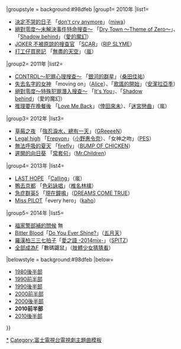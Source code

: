 {{Navbox
|bodyclass=hlist

|name=富士火九劇主題曲2010年代前半部
|titlestyle = background:#87ceeb
|title= 富士[[富士電視台週二晚間九點連續劇|火九]]主題曲{{#if:{{{1|}}}|（{{{1|}}}）|}}
|groupstyle = background:#98dfeb
|group1= 2010年
|list1= 
*[[決定不哭的日子]] 「[[don't cry anymore]]」（[[miwa]]）
*[[絕對零度 (電視劇)|絕對零度～未解決事件特命搜查～]] 「[[Dry Town 〜Theme of Zero〜/Shadow behind|Dry Town 〜Theme of Zero〜]]」、「[[Dry Town 〜Theme of Zero〜/Shadow behind|Shadow behind]]」（[[愛的魔幻]]）
*[[JOKER 不被原諒的搜查官]] 「[[GOOD TIMES (RIP SLYME)|SCAR]]」（[[RIP SLYME]]）
*[[打工仔買房記]] 「[[無盡的天空]]」（[[嵐]]）
|group2= 2011年
|list2= 
*[[CONTROL～犯罪心理搜查～]] 「[[MUSICMAN|銀河的群星]]」（[[桑田佳祐]]）
*[[失去名字的女神]] 「moving on」（[[Alice (日本歌手)|Alice]]）、「[[歌謠的開始/I Have a Dream|歌謠的開始]]」（[[安潔拉亞季]]）
*[[絕對零度 (電視劇)|絕對零度～特殊犯罪潛入搜查～]] 「[[It's You (愛的魔幻)|It's You]]」、「[[Dry Town 〜Theme of Zero〜/Shadow behind|Shadow behind]]」（愛的魔幻）
*[[推理要在晚餐後]] 「[[Love Me Back]]」（[[倖田來未]]）、「[[迷宮戀曲]]」（嵐） 
|group3= 2012年
|list3= 
*[[草莓之夜 (電視劇)|草莓之夜]] 「[[強忍淚水，總有一天]]」（[[GReeeeN]]）
*[[Legal high]] 「[[Erepyon (小野惠令奈單曲)|Erepyon]]」（[[小野惠令奈]]）、「女神之吻」（[[PES]]）
*[[無法呼吸的夏天]] 「[[firefly (單曲)|firefly]]」（[[BUMP OF CHICKEN]]）
*[[遲開的向日葵]] 「[[［(an imitation) blood orange］|常套句]]」（[[Mr.Children]]）
|group4= 2013年
|list4= 
*[[LAST HOPE]] 「[[Calling/Breathless|Calling]]」（嵐）
*[[鴨去京都]] 「[[色彩詠唱／孤獨的破曉|色彩詠唱]]」（[[椎名林檎]]）
*[[急症群英|急症群英5]] 「[[現在鐘鳴/MADE OF GOLD -featuring DABADA-|現在鐘鳴]]」（[[DREAMS COME TRUE]]）
*[[Miss PILOT]]「every hero」（[[kaho]]）
|group5= 2014年
|list5= 
*[[福家警部補的問候]] 無
*[[Bitter Blood]]「[[Do You Ever Shine?]]」（[[五月天]]）
*[[羅漢柏三三七拍子]]「[[蜂蜜 (專輯)|愛之語 -2014mix-]]」（[[SPITZ]]）
*[[全部成為F]]「數碼鼴鼠」（[[肢體少女猜猜看]]）
|belowstyle = background:#98dfeb
|below=
*[[Template:富士火九劇主題曲1980年代後半部|1980後半部]]
*[[Template:富士火九劇主題曲1990年代前半部|1990前半部]]
*[[Template:富士火九劇主題曲1990年代後半部|1990後半部]]
*[[Template:富士火九劇主題曲2000年代前半部|2000前半部]]
*[[Template:富士火九劇主題曲2000年代後半部|2000後半部]]
*'''2010前半部'''
*[[Template:富士火九劇主題曲2010年代後半部|2010後半部]]
}}
<noinclude>
[[Category:富士火九劇主題曲|*]]
[[Category:富士電視台電視劇主題曲模板]]
</noinclude>